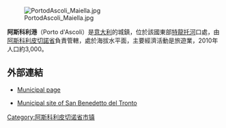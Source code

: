 [[Image:PortodAscoli_Maiella.jpg|right]]

'''阿斯科利港'''（Porto d'Ascoli）是[[意大利|意大利]]的城鎮，位於該國東部[[特龍托河|特龍托河]]口處，由[[阿斯科利皮切諾省|阿斯科利皮切諾省]]負責管轄，處於海拔水平面，主要經濟活動是旅遊業，2010年人口約3,000。

==外部連結==
*[http://www.comune.san-benedetto-del-tronto.ap.it/ Municipal page] {{Wayback|url=http://www.comune.san-benedetto-del-tronto.ap.it/ |date=20090803005241 }}
*{{it icon}} [http://www.comune.san-benedetto-del-tronto.ap.it/ Municipal site of San Benedetto del Tronto] {{Wayback|url=http://www.comune.san-benedetto-del-tronto.ap.it/ |date=20090803005241 }}

{{Coord|42|55|N|13|53|E|display=title}}
{{Italy-geo-stub}}

[[Category:阿斯科利皮切诺省市镇|Category:阿斯科利皮切诺省市镇]]